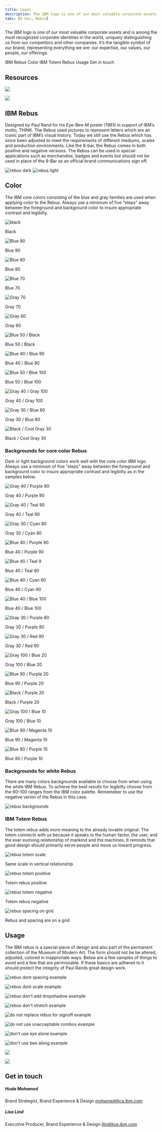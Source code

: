 ```yaml
---
title: Logos
description: The IBM logo is one of our most valuable corporate assets and is among the most recognized identities in the world. It's the tangible symbol of our brand.
tabs: [8 bar, Rebus]
---
```



<PageDescription>

The IBM logo is one of our most valuable corporate assets and is among the
most recognized corporate identities in the world, uniquely distinguishing us
from our competitors and other companies. It’s the tangible symbol of our
brand, representing everything we are: our expertise, our values, our people,
our offerings.

</PageDescription>

<AnchorLinks>
  <AnchorLink>IBM Rebus</AnchorLink>
  <AnchorLink>Color</AnchorLink>
  <AnchorLink>IBM Totem Rebus</AnchorLink>
  <AnchorLink>Usage</AnchorLink>
  <AnchorLink>Get in touch</AnchorLink>
</AnchorLinks>

## Resources

<Row className="resource-card-group">
<Column colMd={4} colLg={4} noGutterSm>
    <ResourceCard
      subTitle="Download the Rebus"
      disabled
      >

![](/images/rebus.svg)

  </ResourceCard>
</Column>
<Column colMd={4} colLg={4} noGutterSm>
    <ResourceCard
      subTitle="Color palette for Adobe™ (.ase)"
      href="/files/IBM-color-palettes.zip"
      actionIcon="download"
      >

![](/images/ase.svg)

  </ResourceCard>
</Column>
</Row>

## IBM Rebus

Designed by Paul Rand for his Eye-Bee-M poster (1981) in support of IBM’s motto, THINK. The Rebus used pictures to represent letters which are an iconic part of IBM’s visual history. Today we still use the Rebus which has since been adjusted to meet the requirements of different mediums, scales and production environments. Like the 8-bar, the Rebus comes in both positive and negative versions. The Rebus can be used in special applications such as merchandise, badges and events but should not be used in place of the 8-Bar as an official brand communications sign off.

![rebus dark](/images/rebus-dark.svg)
![rebus light](/images/rebus-light.svg)

## Color

The IBM core colors consisting of the blue and gray families are used when applying color to the Rebus. Always use a minimum of five “steps” away between the foreground and background color to insure appropriate contrast and legibilty.

<Row>
<Column colMd={4} colLg={4}>

![black](/images/rebus-black.svg)

<Caption>Black</Caption>

</Column>
<Column colMd={4} colLg={4}>

![Blue 90](/images/rebus-blue90.svg)

<Caption>Blue 90</Caption>

</Column>
<Column colMd={4} colLg={4}>

![Blue 80](/images/rebus-blue80.svg)

<Caption>Blue 80</Caption>

</Column>
<Column colMd={4} colLg={4}>

![Blue 70](/images/rebus-blue70.svg)

<Caption>Blue 70</Caption>

</Column>
<Column colMd={4} colLg={4}>

![Gray 70](/images/rebus-gray70.svg)

<Caption>Gray 70</Caption>

</Column>
<Column colMd={4} colLg={4}>

![Gray 60](/images/rebus-gray60.svg)

<Caption>Gray 60</Caption>

</Column>
<Column colMd={4} colLg={4}>

![Blue 50 / Black](/images/rebus-blue50-black.svg)

<Caption>Blue 50 / Black</Caption>

</Column>
<Column colMd={4} colLg={4}>

![Blue 40 / Blue 90](/images/rebus-blue40-blue90.svg)

<Caption>Blue 40 / Blue 90</Caption>

</Column>
<Column colMd={4} colLg={4}>

![Blue 50 / Blue 100](/images/rebus-blue50-blue100.svg)

<Caption>Blue 50 / Blue 100</Caption>

</Column>
<Column colMd={4} colLg={4}>

![Gray 40 / Gray 100](/images/rebus-gray40-gray100.svg)

<Caption>Gray 40 / Gray 100</Caption>

</Column>
<Column colMd={4} colLg={4}>

![Gray 30 / Blue 80](/images/rebus-gray30-blue80.svg)

<Caption>Gray 30 / Blue 80</Caption>

</Column>
<Column colMd={4} colLg={4}>

![Black / Cool Gray 30](/images/rebus-black-coolgray30.svg)

<Caption>Black / Cool Gray 30</Caption>

</Column>
</Row>

### Backgrounds for core color Rebus

Dark or light background colors work well with the core color IBM logo. Always use a minimum of five “steps” away between the foreground and background color to insure appropriate contrast and legibilty as in the samples below.

<Row>
<Column colMd={4} colLg={4}>

![Gray 40 / Purple 90](/images/rebus-bg-gray40-purple90.svg)

<Caption>Gray 40 / Purple 90</Caption>

</Column>
<Column colMd={4} colLg={4}>

![Gray 40 / Teal 90](/images/rebus-bg-gray40-teal90.svg)

<Caption>Gray 40 / Teal 90</Caption>

</Column>
<Column colMd={4} colLg={4}>

![Gray 30 / Cyan 80](/images/rebus-bg-gray30-cyan80.svg)

<Caption>Gray 30 / Cyan 80</Caption>

</Column>
<Column colMd={4} colLg={4}>

![Blue 40 / Purple 90](/images/rebus-bg-blue40-purple90.svg)

<Caption>Blue 40 / Purple 90</Caption>

</Column>
<Column colMd={4} colLg={4}>

![Blue 40 / Teal 9](/images/rebus-bg-blue40-teal90.svg)

<Caption>Blue 40 / Teal 90</Caption>

</Column>
<Column colMd={4} colLg={4}>

![Blue 40 / Cyan 90](/images/rebus-bg-blue40-cyan90.svg)

<Caption>Blue 40 / Cyan 90</Caption>

</Column>
<Column colMd={4} colLg={4}>

![Blue 40 / Blue 100](/images/rebus-bg-blue40-blue100.svg)

<Caption>Blue 40 / Blue 100</Caption>

</Column>
<Column colMd={4} colLg={4}>

![Gray 30 / Purple 80](/images/rebus-bg-gray30-purple80.svg)

<Caption>Gray 30 / Purple 80</Caption>

</Column>
<Column colMd={4} colLg={4}>

![Gray 30 / Red 90](/images/rebus-bg-gray30-red90.svg)

<Caption>Gray 30 / Red 90</Caption>

</Column>
<Column colMd={4} colLg={4}>

![Gray 100 / Blue 20](/images/rebus-bg-gray100-blue20.svg)

<Caption>Gray 100 / Blue 20</Caption>

</Column>
<Column colMd={4} colLg={4}>

![Blue 90 / Purple 20](/images/rebus-bg-blue90-purple20.svg)

<Caption>Blue 90 / Purple 20</Caption>

</Column>
<Column colMd={4} colLg={4}>

![Black / Purple 20](/images/rebus-bg-black-purple20.svg)

<Caption>Black / Purple 20</Caption>

</Column>
<Column colMd={4} colLg={4}>

![Gray 100 / Blue 10](/images/rebus-bg-gray100-blue10.svg)

<Caption>Gray 100 / Blue 10</Caption>

</Column>
<Column colMd={4} colLg={4}>

![Blue 90 / Magenta 10](/images/rebus-bg-blue90-magenta10.svg)

<Caption>Blue 90 / Magenta 10</Caption>

</Column>
<Column colMd={4} colLg={4}>

![Blue 80 / Purple 10](/images/rebus-bg-blue80-purple10.svg)

<Caption>Blue 80 / Purple 10</Caption>

</Column>
</Row>

### Backgrounds for white Rebus

There are many colors backgrounds available to choose from when using the white IBM Rebus. To achieve the best results for legibilty choose from the 60–100 ranges from the IBM color palette. Rememeber to use the negative verion of the Rebus in this case.

![rebus backgrounds](/images/rebus-backgrounds.svg)

### IBM Totem Rebus

The totem rebus adds more meaning to the already lovable original. The totem connects with us because it speaks to the human factor, the user, and the ever evolving relationship of mankind and the machines. It reminds that good design should primarily serve people and move us toward progress.

<Row>
<Column colMd={4} colLg={6}>

![rebus totem scale](/images/rebus-totem-scale.svg)

<Caption>Same scale in vertical relationship</Caption>

</Column>
<Column colMd={4} colLg={6}>

![rebus totem positive](/images/rebus-totem-positive.svg)

<Caption>Totem rebus positive</Caption>

</Column>
<Column colMd={4} colLg={6}>

![rebus totem negative](/images/rebus-totem-negative.svg)

<Caption>Totem rebus negative</Caption>

</Column>
<Column colMd={4} colLg={6}>

![rebus spacing on grid](/images/rebus-spacing-grid.svg)

<Caption>Rebus and spacing are on a grid</Caption>

</Column>
</Row>

## Usage

The IBM rebus is a special piece of design and also part of the permanent collection of the Museum of Modern Art. The form should not be be altered, adjusted, colored in inapproriate ways. Below are a few samples of things to avoid and a few that are permissable. If these basics are adhered to it should protect the integrity of Paul Rands great design work.

<Row>
<Column colMd={4} colLg={4}>
<DoDontExample type="dont" caption="Do not alter spacing">

![rebus dont spacing example](images/rebus-usage-dont-spacing.svg)

</DoDontExample>
</Column>
<Column colMd={4} colLg={4}>
<DoDontExample type="dont" caption="Do not scale and recompose">

![rebus dont scale example](images/rebus-usage-dont-recompose.svg)

</DoDontExample>
</Column>
</Row>

<Row>
<Column colMd={4} colLg={4}>
<DoDontExample type="dont" caption="Do not use drop shadows">

![rebus don't add dropshadow example](images/rebus-usage-dont-dropshadow.svg)

</DoDontExample>
</Column>
<Column colMd={4} colLg={4}>
<DoDontExample type="dont" caption="Do not stretch or compress">

![rebus don't stretch example](images/rebus-usage-dont-stretch.svg)

</DoDontExample>
</Column>
</Row>

<Row>
<Column colMd={4} colLg={4}>
<DoDontExample type="dont" caption="Do not replace 8-Bar for sign offs">

![do not replace rebus for signoff example](images/rebus-usage-signoff-dont.svg)

</DoDontExample>
</Column>
<Column colMd={4} colLg={4}>
<DoDontExample type="dont" caption="Do not use unnacceptable combos">

![do not use unacceptable combos example](images/rebus-usage-dont-unacceptable-combos.svg)

</DoDontExample>
</Column>
</Row>

<Row>
<Column colMd={4} colLg={4}>
<DoDontExample type="do" caption="Do use the eye alone">

![don't use eye alone example](images/rebus-usage-do-eye-alone.svg)

</DoDontExample>
</Column>
<Column colMd={4} colLg={4}>
<DoDontExample type="do" caption="Do use the bee alone">

![don't use bee along example](images/rebus-usage-do-bee-alone.svg)

</DoDontExample>
</Column>
</Row>

<Row className="resource-card-group">
<Column colMd={4} colLg={4} noGutterSm>
    <ResourceCard
      subTitle="IBM Logo Request Tool in Brand Center"
      href="https://prdpcrhibmbl01.w3-969.ibm.com/marketing/logotool/logotool.nsf/BrandingLogoHome?Openform"
      >

![](/images/ibm.svg)

  </ResourceCard>
</Column>
<Column colMd={4} colLg={4} noGutterSm>
    <ResourceCard
      subTitle="The IBM business partner marks"
      href="https://www.ibm.com/innovate/brand/ibm-logo/"
      >

![](/images/bee.svg)

  </ResourceCard>
</Column>
</Row>

## Get in touch

<Row>
<Column colMd={4} colLg={4}>

##### Huda Mohamed

Brand Strategist,
Brand Experience & Design
[mohamed@ca.ibm.com](mailto:mohamed@ca.ibm.com)

</Column>
<Column colMd={4} colLg={4}>

##### Lisa Lind

Executive Producer,
Brand Experience & Design
[llind@us.ibm.com](mailto:llind@us.ibm.com)

</Column>
</Row>
